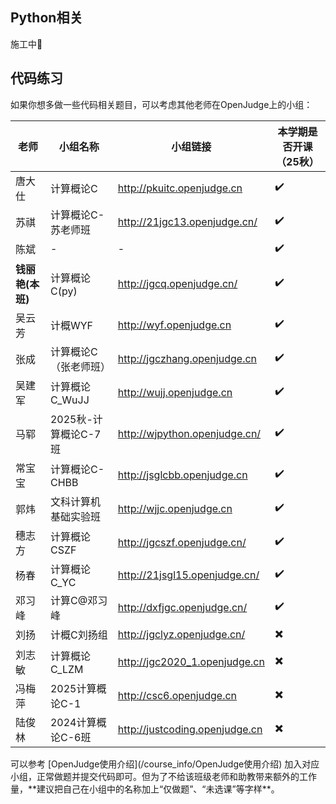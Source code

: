 ## Python相关
施工中👷


## 代码练习
如果你想多做一些代码相关题目，可以考虑其他老师在OpenJudge上的小组：

| 老师 | 小组名称 | 小组链接 | 本学期是否开课（25秋） |
| --- | --- | --- | --- |
| 唐大仕 | 计算概论C | http://pkuitc.openjudge.cn | ✔️ |
| 苏祺 | 计算概论C-苏老师班 | http://21jgc13.openjudge.cn/ | ✔️ |
| 陈斌 | - | - | ✔️ |
| **钱丽艳(本班)** | 计算概论C(py) | http://jgcq.openjudge.cn/ | ✔️ |
| 吴云芳 | 计概WYF | http://wyf.openjudge.cn | ✔️ |
| 张成 | 计算概论C（张老师班） | http://jgczhang.openjudge.cn | ✔️ |
| 吴建军 | 计算概论C_WuJJ | http://wujj.openjudge.cn | ✔️ |
| 马郓 | 2025秋-计算概论C-7班 | http://wjpython.openjudge.cn/ | ✔️ |
| 常宝宝 | 计算概论C-CHBB | http://jsglcbb.openjudge.cn | ✔️ |
| 郭炜 | 文科计算机基础实验班 | http://wjjc.openjudge.cn | ✔️ |
| 穗志方 | 计算概论CSZF | http://jgcszf.openjudge.cn/ | ✔️ |
| 杨春 | 计算概论C_YC | http://21jsgl15.openjudge.cn/ | ✔️ |
| 邓习峰 | 计算C@邓习峰 | http://dxfjgc.openjudge.cn/ | ✔️ |
| 刘扬 | 计概C刘扬组 | http://jgclyz.openjudge.cn/ | ✖️ |
| 刘志敏 | 计算概论C_LZM | http://jgc2020_1.openjudge.cn | ✖️ |
| 冯梅萍 | 2025计算概论C-1 | http://csc6.openjudge.cn | ✖️ |
| 陆俊林 | 2024计算概论C-6班 | http://justcoding.openjudge.cn | ✖️ |

<Tip>
可以参考 [OpenJudge使用介绍](/course_info/OpenJudge使用介绍) 加入对应小组，正常做题并提交代码即可。但为了不给该班级老师和助教带来额外的工作量，**建议把自己在小组中的名称加上“仅做题”、“未选课”等字样**。
</Tip>